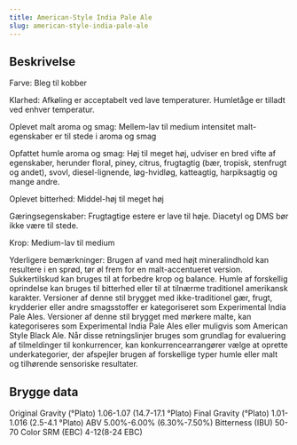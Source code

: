 ```yaml
---
title: American-Style India Pale Ale
slug: american-style-india-pale-ale
---
```


## Beskrivelse
Farve: Bleg til kobber

Klarhed: Afkøling er acceptabelt ved lave temperaturer. Humletåge er tilladt ved enhver temperatur.

Oplevet malt aroma og smag: Mellem-lav til medium intensitet malt-egenskaber er til stede i aroma og smag

Opfattet humle aroma og smag: Høj til meget høj, udviser en bred vifte af egenskaber, herunder floral, piney, citrus, frugtagtig (bær, tropisk, stenfrugt og andet), svovl, diesel-lignende, løg-hvidløg, katteagtig, harpiksagtig og mange andre.

Oplevet bitterhed: Middel-høj til meget høj 

Gæringsegenskaber: Frugtagtige estere er lave til høje. Diacetyl og DMS bør ikke være til stede.

Krop: Medium-lav til medium

Yderligere bemærkninger: Brugen af ​​vand med højt mineralindhold kan resultere i en sprød, tør øl frem for en malt-accentueret version. Sukkertilskud kan bruges til at forbedre krop og balance. Humle af forskellig oprindelse kan bruges til bitterhed eller til at tilnærme traditionel amerikansk karakter. Versioner af denne stil brygget med ikke-traditionel gær, frugt, krydderier eller andre smagsstoffer er kategoriseret som Experimental India Pale Ales. Versioner af denne stil brygget med mørkere malte, kan kategoriseres som Experimental India Pale Ales eller muligvis som American Style Black Ale.						Når disse retningslinjer bruges som grundlag for evaluering af tilmeldinger til konkurrencer, kan konkurrencearrangører vælge at oprette underkategorier, der afspejler brugen af ​​forskellige typer humle eller malt og tilhørende sensoriske resultater.



## Brygge data
Original Gravity (°Plato) 1.06-1.07 (14.7-17.1 °Plato)
Final Gravity  (°Plato) 1.01-1.016 (2.5-4.1 °Plato)
ABV 5.00%-6.00% (6.30%-7.50%)
Bitterness (IBU) 50-70
Color SRM (EBC) 4-12(8-24 EBC)					


